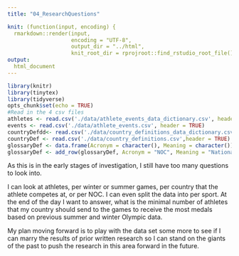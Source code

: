 ```yaml
---
title: "04_ResearchQuestions"

knit: (function(input, encoding) {
  rmarkdown::render(input,
                    encoding = "UTF-8",
                    output_dir = "../html",
                    knit_root_dir = rprojroot::find_rstudio_root_file())})
output: 
  html_document
---
```



```r
library(knitr)
library(tinytex)
library(tidyverse)
opts_chunk$set(echo = TRUE)
#Read in the 4 csv files
athletes <- read.csv('./data/athlete_events_data_dictionary.csv', header = TRUE)
events <- read.csv('./data/athlete_events.csv', header = TRUE)
countryDefdd<- read.csv('./data/country_definitions_data_dictionary.csv',header = TRUE)
countryDef <- read.csv('./data/country_definitions.csv',header = TRUE)
glossaryDef <- data.frame(Acronym = character(), Meaning = character())
glossaryDef <- add_row(glossaryDef, Acronym = "NOC", Meaning = "National Olympic Committee")
```

As this is in the early stages of investigation, I still have too many questions to look into.

I can look at athletes, per winter or summer games, per country that the athlete competes at, or per NOC. I can even split the data into per sport. At the end of the day I want to answer, what is the minimal number of athletes that my country should send to the games to receive the most medals based on previous summer and winter Olympic data.

My plan moving forward is to play with the data set some more to see if I can marry the results of prior written research so I can stand on the giants of the past to push the research in this area forward in the future.